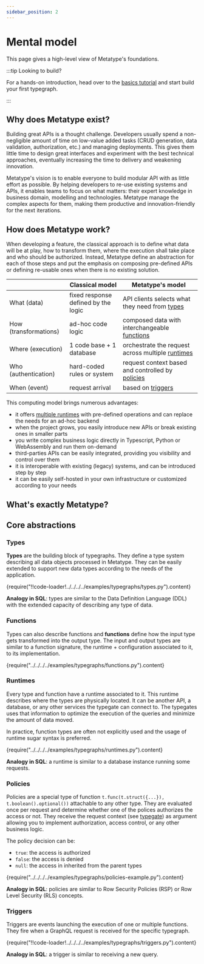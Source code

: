 ```yaml
---
sidebar_position: 2
---
```



# Mental model

This page gives a high-level view of Metatype's foundations.

:::tip Looking to build?

For a hands-on introduction, head over to the [basics tutorial](/docs/tutorials/metatype-basics) and start build your first typegraph.

:::

## Why does Metatype exist?

Building great APIs is a thought challenge. Developers usually spend a non-negligible amount of time on low-value added tasks (CRUD generation, data validation, authorization, etc.) and managing deployments. This gives them little time to design great interfaces and experiment with the best technical approaches, eventually increasing the time to delivery and weakening innovation.

Metatype's vision is to enable everyone to build modular API with as little effort as possible. By helping developers to re-use existing systems and APIs, it enables teams to focus on what matters: their expert knowledge in business domain, modelling and technologies. Metatype manage the complex aspects for them, making them productive and innovation-friendly for the next iterations.

## How does Metatype work?

When developing a feature, the classical approach is to define what data will be at play, how to transform them, where the execution shall take place and who should be authorized. Instead, Metatype define an abstraction for each of those steps and put the emphasis on composing pre-defined APIs or defining re-usable ones when there is no existing solution.

|  | Classical model | Metatype's model |
| --- | --- | --- |
| What (data) | fixed response defined by the logic | API clients selects what they need from [types](/docs/concepts/mental-model#types) |
| How (transformations) | ad-hoc code logic | composed data with interchangeable [functions](/docs/concepts/mental-model#functions) |
| Where (execution) | 1 code base + 1 database | orchestrate the request across multiple [runtimes](/docs/concepts/mental-model#runtimes) |
| Who (authentication) | hard-coded rules or system | request context based and controlled by [policies](/docs/concepts/mental-model#policies) |
| When (event) | request arrival | based on [triggers](/docs/concepts/mental-model#triggers) |

This computing model brings numerous advantages:

- it offers [multiple runtimes](/docs/reference/runtimes) with pre-defined operations and can replace the needs for an ad-hoc backend
- when the project grows, you easily introduce new APIs or break existing ones in smaller parts
- you write complex business logic directly in Typescript, Python or WebAssembly and run them on-demand
- third-parties APIs can be easily integrated, providing you visibility and control over them
- it is interoperable with existing (legacy) systems, and can be introduced step by step
- it can be easily self-hosted in your own infrastructure or customized according to your needs

## What's exactly Metatype?

<Intro />

## Core abstractions

### Types

**Types** are the building block of typegraphs. They define a type system describing all data objects processed in Metatype. They can be easily extended to support new data types according to the needs of the application.

<CodeBlock language="python">
  {require("!!code-loader!../../../../examples/typegraphs/types.py").content}
</CodeBlock>

**Analogy in SQL**: types are similar to the Data Definition Language (DDL) with the extended capacity of describing any type of data.

### Functions

Types can also describe functions and **functions** define how the input type gets transformed into the output type. The input and output types are similar to a function signature, the runtime + configuration associated to it, to its implementation.

<CodeBlock language="python">
  {require("../../../../examples/typegraphs/functions.py").content}
</CodeBlock>

### Runtimes

Every type and function have a runtime associated to it. This runtime describes where the types are physically located. It can be another API, a database, or any other services the typegate can connect to. The typegates uses that information to optimize the execution of the queries and minimize the amount of data moved.

In practice, function types are often not explicitly used and the usage of runtime sugar syntax is preferred.

<CodeBlock language="python">
  {require("../../../../examples/typegraphs/runtimes.py").content}
</CodeBlock>

**Analogy in SQL**: a runtime is similar to a database instance running some requests.

### Policies

Policies are a special type of function `t.func(t.struct({...}), t.boolean().optional())` attachable to any other type. They are evaluated once per request and determine whether one of the polices authorizes the access or not. They receive the request context (see [typegate](/docs/reference/typegate)) as argument allowing you to implement authorization, access control, or any other business logic.

The policy decision can be:

- `true`: the access is authorized
- `false`: the access is denied
- `null`: the access in inherited from the parent types

<CodeBlock language="python">
  {require("../../../../examples/typegraphs/policies-example.py").content}
</CodeBlock>

**Analogy in SQL**: policies are similar to Row Security Policies (RSP) or Row Level Security (RLS) concepts.

### Triggers

Triggers are events launching the execution of one or multiple functions. They fire when a GraphQL request is received for the specific typegraph.

<CodeBlock language="python">
  {require("!!code-loader!../../../../examples/typegraphs/triggers.py").content}
</CodeBlock>

**Analogy in SQL**: a trigger is similar to receiving a new query.
